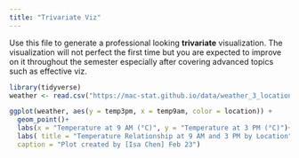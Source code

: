 ```yaml
---
title: "Trivariate Viz"
---
```


Use this file to generate a professional looking **trivariate** visualization.  The visualization will not perfect the first time but you are expected to improve on it throughout the semester especially after covering advanced topics such as effective viz.


```r
library(tidyverse)
weather <- read.csv("https://mac-stat.github.io/data/weather_3_locations.csv") |> 

```


```r
ggplot(weather, aes(y = temp3pm, x = temp9am, color = location)) + 
  geom_point()+
  labs(x = "Temperature at 9 AM (°C)", y = "Temperature at 3 PM (°C)")+
  labs( title = "Temperature Relationship at 9 AM and 3 PM by Location",
  caption = "Plot created by [Isa Chen] Feb 23")
```


